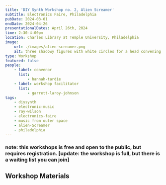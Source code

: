 ```yaml
---
title: 'DIY Synth Workshop no. 2, Alien Screamer'
subtitle: Electronics Faire, Philadelphia
pubDate: 2024-03-01
endDate: 2024-04-26
presentationalDates: April 26th, 2024
time: 2:30-4:00pm
location: Charles Library at Temple University, Philadelphia
image:
    url: ./images/alien-screamer.png
    alt: three shadowy figures with white circles for a head convening in a winding hallway
type: Workshop
featured: false
people:
    - label: convenor
      list:
          - hannah-tardie
    - label: workshop facilitator
      list:
          - garrett-laroy-johnson
tags:
    - diysynth
    - electronic-music
    - ray-wilson
    - electronics-faire
    - music from outer space
    - alien-Screamer
    - philadelphia
---
```



### note: this workshops is free and open to the public, but requires registration. [update: the workshop is full, but there is a waiting list you can join]

<LinkButton text="Register Here" url="https://library.temple.edu/events/1694" />

## Workshop Materials

<LinkButton
    text="Alien Screamer Workshop Materials"
    url="../resources/alien-screamer"
/>
